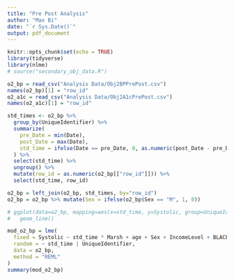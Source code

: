 ```yaml
---
title: "Pre Post Analysis"
author: "Max Bi"
date: "`r Sys.Date()`"
output: pdf_document
---
```


```r
knitr::opts_chunk$set(echo = TRUE)
library(tidyverse)
library(nlme)
# source("secondary_obj_data.R")
```

```r
o2_bp = read_csv("Analysis Data/Obj2BPPrePost.csv")
names(o2_bp)[1] = "row_id"
o2_a1c = read_csv("Analysis Data/Obj2A1cPrePost.csv")
names(o2_a1c)[1] = "row_id"
```

```r
std_times <- o2_bp %>%
  group_by(UniqueIdentifier) %>%
  summarize(
    pre_Date = min(Date),
    post_Date = max(Date),
    std_time = ifelse(Date == pre_Date, 0, as.numeric(post_Date - pre_Date))
  ) %>%
  select(std_time) %>% 
  ungroup() %>%
  mutate(row_id = as.numeric(o2_bp[["row_id"]])) %>% 
  select(std_time, row_id)

o2_bp = left_join(o2_bp, std_times, by="row_id") 
o2_bp = o2_bp %>% mutate(Sex = ifelse(o2_bp$Sex == "M", 1, 0))
```

```r
# ggplot(data=o2_bp, mapping=aes(x=std_time, y=Systolic, group=UniqueIdentifier, color=Marsh)) +
#   geom_line()
```

```r
mod_o2_bp = lme(
  fixed = Systolic ~ std_time * Marsh + age + Sex + IncomeLevel + BLACERISK + avg.bmi,
  random = ~ std_time | UniqueIdentifier,
  data = o2_bp,
  method = "REML"
)
summary(mod_o2_bp)
```

